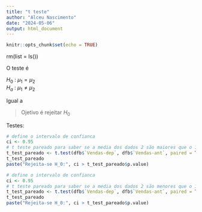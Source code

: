 ```yaml
---
title: "t teste"
author: "Alceu Nascimento"
date: "2024-05-06"
output: html_document
---
```



```r
knitr::opts_chunk$set(echo = TRUE)
```

rm(list = ls())


O teste é

$H_0$ : $\mu_1 = \mu_2$  
$H_a$ : $\mu_1 \neq \mu_2$

Igual a 

> Ojetivo é rejeitar $H_0$

Testes:

```r
# define o intervalo de confianca
ci <- 0.95
# t teste pareado para saber se a media dos dados 2 são maiores que o 1 ("greater")
t_test_pareado <- t.test(dfb$`Vendas-dep`, dfb$`Vendas-ant`, paired = TRUE, alternative = "greater", conf.level = ci)
t_test_pareado
paste("Rejeita-se H_0:", ci > t_test_pareado$p.value)
```


```r
# define o intervalo de confianca
ci <- 0.95
# t teste pareado para saber se a media dos dados 2 são menores que o 1 ("less")
t_test_pareado <- t.test(dfb$`Vendas-dep`, dfb$`Vendas-ant`, paired = TRUE, alternative = "less", conf.level = ci)
t_test_pareado
paste("Rejeita-se H_0:", ci > t_test_pareado$p.value)
```


